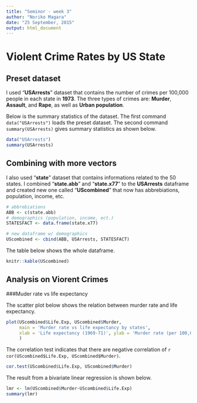 ```yaml
---
title: "Seminor - week 3"
author: "Noriko Magara"
date: "25 September, 2015"
output: html_document
---
```



# Violent Crime Rates by US State

## Preset dataset

I used "**USArrests**" dataset that contains the number of crimes per 100,000 people in each state in **1973**.
The three types of crimes are: **Murder**, **Assault**, and **Rape**, as well as **Urban population**.

Below is the summary statistics of the dataset. 
The first command `data("USArrests")` loads the preset dataset.
The second command `summary(USArrests)` gives summary statistics as shown below.

```r
data("USArrests")
summary(USArrests)
```

## Combining with more vectors
I also used "**state**" dataset that contains informations related to the 50 states. I combined "**state.abb**" and "**state.x77**" to the **USArrests** dataframe and created new one called "**UScombined**" that now has abbrebiations, population, income, etc.


```r
# abbrebiations
ABB <- c(state.abb)
# demographics (population, income, ect.) 
STATESFACT <- data.frame(state.x77) 

# new dataframe w/ demographics 
UScombined <- cbind(ABB, USArrests, STATESFACT) 
```

The table below shows the whole dataframe.

```R
knitr::kable(UScombined)
```

## Analysis on Viorent Crimes 
###Muder rate vs life expectancy

The scatter plot below shows the relation between murder rate and life expectancy.

```R
plot(UScombined$Life.Exp, UScombined$Murder, 
     main = 'Murder rate vs life expectancy by states', 
     xlab = 'Life expectancy (1969-71)', ylab = 'Murder rate (per 100,000) (1973)'
     )
```

The correlation test indicates that there are negative correlation of `r cor(UScombined$Life.Exp, UScombined$Murder)`.
```R
cor.test(UScombined$Life.Exp, UScombined$Murder)
```

The result from a bivariate linear regression is shown below.
```R
lmr <- lm(UScombined$Murder~UScombined$Life.Exp)
summary(lmr)
```
